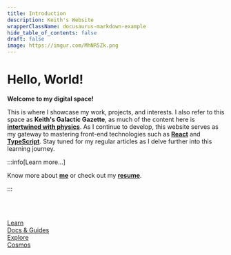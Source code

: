 ```yaml
---
title: Introduction
description: Keith's Website
wrapperClassName: docusaurus-markdown-example
hide_table_of_contents: false
draft: false
image: https://imgur.com/MhNR5Zk.png
---
```


# Hello, World!

**Welcome to my digital space!**

This is where I showcase my work, projects, and interests. I also refer to this space as **Keith's Galactic Gazette**, as much of the content here is [**intertwined with physics**](./cosmos/overview). As I continue to develop, this website serves as my gateway to mastering front-end technologies such as [**React**](https://react.dev/) and [**TypeScript**](https://www.typescriptlang.org/). Stay tuned for my regular articles as I delve further into this learning journey.

:::info[Learn more...]

Know more about [**me**](./me) or check out my [**resume**](https://mkeithx.github.io/files/resume.pdf).

:::

<br></br>

<nav class="pagination-nav">
  <div class="pagination-nav__item">
    <a class="pagination-nav__link" href="/docs">
      <div class="pagination-nav__sublabel">Learn</div>
      <div class="pagination-nav__label">Docs & Guides</div>
    </a>
  </div>
  <div class="pagination-nav__item pagination-nav__item--next">
    <a class="pagination-nav__link" href="cosmos/overview">
      <div class="pagination-nav__sublabel">Explore</div>
      <div class="pagination-nav__label">Cosmos</div>
    </a>
  </div>
</nav>
